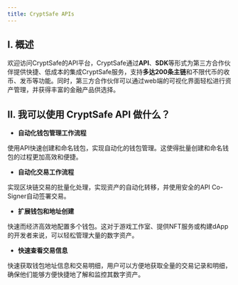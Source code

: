 ```yaml
---
title: CryptSafe APIs
---
```


## I. 概述

欢迎访问CryptSafe的API平台，CryptSafe通过**API**、**SDK**等形式为第三方合作伙伴提供快捷、低成本的集成CryptSafe服务，支持**多达200条主链**和不限代币的收币、发币等功能。同时，第三方合作伙伴可以通过web端的可视化界面轻松进行资产管理，并获得丰富的金融产品供选择。


## II. 我可以使用 CryptSafe API 做什么？

* **自动化钱包管理工作流程**

使用API快速创建和命名钱包，实现自动化的钱包管理。这使得批量创建和命名钱包的过程更加高效和便捷。

* **自动化交易工作流程**

实现区块链交易的批量化处理，实现资产的自动化转移，并使用安全的API Co-Signer自动签署交易。

* **扩展钱包和地址创建**

快速而经济高效地配置多个钱包。这对于游戏工作室、提供NFT服务或构建dApp的开发者来说，可以轻松管理大量的数字资产。

* **快速查看交易信息**

快速获取钱包地址信息和交易明细，用户可以方便地获取全量的交易记录和明细，确保他们能够方便快捷地了解和监控其数字资产。